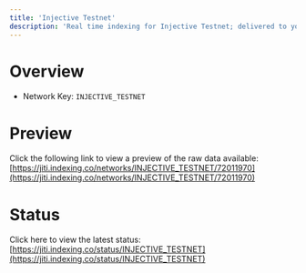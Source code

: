 ```yaml
---
title: 'Injective Testnet'
description: 'Real time indexing for Injective Testnet; delivered to you'
---
```


# Overview
- Network Key: `INJECTIVE_TESTNET`

# Preview
Click the following link to view a preview of the raw data available: [https://jiti.indexing.co/networks/INJECTIVE_TESTNET/72011970](https://jiti.indexing.co/networks/INJECTIVE_TESTNET/72011970)

# Status
Click here to view the latest status: [https://jiti.indexing.co/status/INJECTIVE_TESTNET](https://jiti.indexing.co/status/INJECTIVE_TESTNET)
